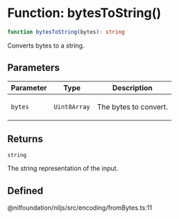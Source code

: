 # Function: bytesToString()

```ts
function bytesToString(bytes): string
```

Converts bytes to a string.

## Parameters

<table>
<thead>
<tr>
<th>Parameter</th>
<th>Type</th>
<th>Description</th>
</tr>
</thead>
<tbody>
<tr>
<td>

`bytes`

</td>
<td>

`Uint8Array`

</td>
<td>

The bytes to convert.

</td>
</tr>
</tbody>
</table>

## Returns

`string`

The string representation of the input.

## Defined  
@nilfoundation/niljs/src/encoding/fromBytes.ts:11
